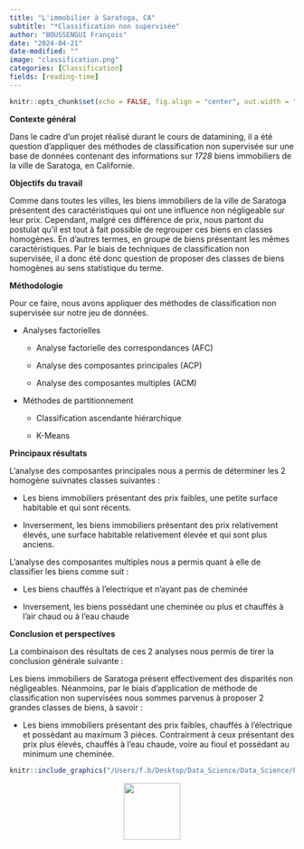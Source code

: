 ```yaml
---
title: "L'immobilier à Saratoga, CA"
subtitle: "*Classification non supervisée"
author: "BOUSSENGUI François"
date: "2024-04-21"
date-modified: ""
image: "classification.png"
categories: [Classification]
fields: [reading-time]
---
```


```r
knitr::opts_chunk$set(echo = FALSE, fig.align = "center", out.width = "100%")
```

**Contexte général**

Dans le cadre d'un projet réalisé durant le cours de datamining, il a été question d'appliquer des méthodes de classification non supervisée sur une base de données contenant des informations sur *1728* biens immobiliers de la ville de Saratoga, en Californie.

**Objectifs du travail**

Comme dans toutes les villes, les biens immobiliers de la ville de Saratoga présentent des caractéristiques qui ont une influence non négligeable sur leur prix. Cependant, malgré ces différence de prix, nous partont du postulat qu'il est tout à fait possible de regrouper ces biens en classes homogènes. En d'autres termes, en groupe de biens présentant les mêmes caractéristiques. Par le biais de techniques de classification non supervisée, il a donc été donc question de proposer des classes de biens homogènes au sens statistique du terme.

**Méthodologie**

Pour ce faire, nous avons appliquer des méthodes de classification non supervisée sur notre jeu de données.

-   Analyses factorielles

    -   Analyse factorielle des correspondances (AFC)

    -   Analyse des composantes principales (ACP)

    -   Analyse des composantes multiples (ACM)

-   Méthodes de partitionnement

    -   Classification ascendante hiérarchique

    -   K-Means

**Principaux résultats**

L'analyse des composantes principales nous a permis de déterminer les 2 homogène suivnates classes suivantes :

-   Les biens immobiliers présentant des prix faibles, une petite surface habitable et qui sont récents.

-   Inverserment, les biens immobiliers présentant des prix relativement élevés, une surface habitable relativement élevée et qui sont plus anciens.

L'analyse des composantes multiples nous a permis quant à elle de classifier les biens comme suit :

-   Les biens chauffés à l'electrique et n'ayant pas de cheminée

-   Inversement, les biens possédant une cheminée ou plus et chauffés à l'air chaud ou à l'eau chaude

**Conclusion et perspectives**

La combinaison des résultats de ces 2 analyses nous permis de tirer la conclusion générale suivante :

Les biens immobiliers de Saratoga présent effectivement des disparités non négligeables. Néanmoins, par le biais d'application de méthode de classification non supervisées nous sommes parvenus à proposer 2 grandes classes de biens, à savoir :

-   Les biens immobiliers présentant des prix faibles, chauffés à l'électrique et possèdant au maximum 3 pièces. Contrairment à ceux présentant des prix plus élevés, chauffés à l'eau chaude, voire au fioul et possédant au minimum une cheminée.

```r
knitr::include_graphics("/Users/f.b/Desktop/Data_Science/Data_Science/Personal_portfolio/Personal_portfolio/posts/second/Application d'algorithmes de classification non supervisée sur les bien immobiliers de Saratoga, Californie.pdf")
```

::: {style="text-align:center;"}
[<img src="down.png" width="100"/>](https://drive.google.com/file/d/1jjlFMDcByaBqEMHDY7o6BApwaPJE7SG-/view?usp=sharing)
:::
